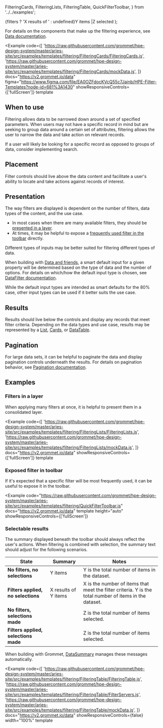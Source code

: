   FilteringCards,
  FilteringLists,
  FilteringTable,
  QuickFilterToolbar,
} from '../../examples';

  <Text>
    {filters ? 'X results of ' : undefined}Y items
    <Text margin={{ horizontal: 'xsmall' }}>|</Text>Z selected
  </Text>
);

For details on the components that make up the filtering experience, see [Data documentation](/components/data).

<Example
  code={[
    'https://raw.githubusercontent.com/grommet/hpe-design-system/master/aries-site/src/examples/templates/filtering/FilteringCards/FilteringCards.js',
    'https://raw.githubusercontent.com/grommet/hpe-design-system/master/aries-site/src/examples/templates/filtering/FilteringCards/mockData.js',
  ]}
  docs="https://v2.grommet.io/data"
  figma="https://www.figma.com/file/EA0OZFdocKVcQ55c7Jainb/HPE-Filter-Templates?node-id=681%3A1430"
  showResponsiveControls={['fullScreen']}
  template
>
  <FilteringCards />
</Example>

## When to use

Filtering allows data to be narrowed down around a set of specified parameters. When users may not have a specific record in mind but are seeking to group data around a certain set of attributes, filtering allows the user to narrow the data and take action on relevant records.

If a user will likely be looking for a specific record as opposed to groups of data, consider implementing search.

## Placement

Filter controls should live above the data content and facilitate a user's ability to locate and take actions against records of interest.

## Presentation

The way filters are displayed is dependent on the number of filters, data types of the content, and the use case.

- In most cases when there are many available filters, they should be [presented in a layer](#filters-in-a-layer).
- At times, it may be helpful to expose a [frequently used filter in the toolbar](#exposed-filter-in-toolbar) directly.

Different types of inputs may be better suited for filtering different types of data.

When building with [Data and friends](/components/data), a smart default input for a given property will be determined based on the type of data and the number of options. For details on which/how the default input type is chosen, see [DataFilter documentation](/components/data#datafilter).

While the default input types are intended as smart defaults for the 80% case, other input types can be used if it better suits the use case.

## Results

Results should live below the controls and display any records that meet filter criteria.
Depending on the data types and use case, results may be represented by a
[List](/templates/lists), [Cards](/components/card), or [DataTable](/components/datatable).

## Pagination

For large data sets, it can be helpful to paginate the data and display pagination controls underneath the results. For details on pagination behavior, see [Pagination documentation](/components/pagination).

## Examples

### Filters in a layer

When applying many filters at once, it is helpful to present them in a consolidated layer.

<Example
  code={[
    'https://raw.githubusercontent.com/grommet/hpe-design-system/master/aries-site/src/examples/templates/filtering/FilteringLists/FilteringLists.js',
    'https://raw.githubusercontent.com/grommet/hpe-design-system/master/aries-site/src/examples/templates/filtering/FilteringLists/mockData.js',
  ]}
  docs="https://v2.grommet.io/data"
  showResponsiveControls={['fullScreen']}
  template
>
  <FilteringLists />
</Example>

### Exposed filter in toolbar

If it's expected that a specific filter will be most frequently used, it can be useful to expose it in the toolbar.

<Example
  code="https://raw.githubusercontent.com/grommet/hpe-design-system/master/aries-site/src/examples/templates/filtering/QuickFilterToolbar.js"
  docs="https://v2.grommet.io/data"
  template
  height="auto"
  showResponsiveControls={['fullScreen']}
>
  <QuickFilterToolbar />
</Example>

### Selectable results

The summary displayed beneath the toolbar should always reflect the user's actions. When filtering is combined with selection, the summary text should adjust for the following scenarios.

| State                                | Summary                        | Notes                                                                                                  |
| ------------------------------------ | ------------------------------ | ------------------------------------------------------------------------------------------------------ |
| **No filters, no selections**        | Y items                        | Y is the total number of items in the dataset.                                                         |
| **Filters applied, no selections**   | X results of Y items           | X is the number of items that meet the filter criteria. Y is the total number of items in the dataset. |
| **No filters, selections made**      | <DataSummaryExample />         | Z is the total number of items selected.                                                               |
| **Filters applied, selections made** | <DataSummaryExample filters /> | Z is the total number of items selected.                                                               |

When building with Grommet, [DataSummary](/components/data#datasummary) manages these messages automatically.

<Example
  code={[
    'https://raw.githubusercontent.com/grommet/hpe-design-system/master/aries-site/src/examples/templates/filtering/FilteringTable/FilteringTable.js',
    'https://raw.githubusercontent.com/grommet/hpe-design-system/master/aries-site/src/examples/templates/filtering/FilteringTable/FilterServers.js',
    'https://raw.githubusercontent.com/grommet/hpe-design-system/master/aries-site/src/examples/templates/filtering/FilteringTable/mockData.js',
  ]}
  docs="https://v2.grommet.io/data"
  showResponsiveControls={false}
  width="100%"
  template
>
  <FilteringTable />
</Example>
